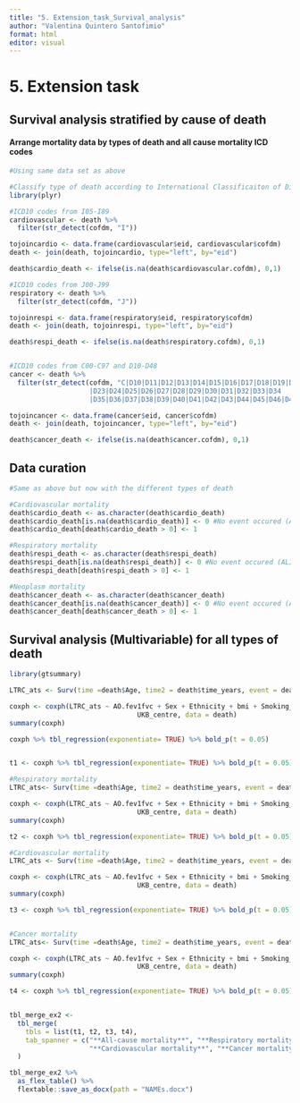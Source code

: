```yaml
---
title: "5. Extension_task_Survival_analysis"
author: "Valentina Quintero Santofimio"
format: html
editor: visual
---
```

# 5. Extension task

## Survival analysis stratified by cause of death
#### Arrange mortality data by types of death and all cause mortality ICD codes  
```r
#Using same data set as above 

#Classify type of death according to International Classificaiton of Disease Code (ICD-10)
library(plyr)

#ICD10 codes from I05-I89
cardiovascular <- death %>%
  filter(str_detect(cofdm, "I"))

tojoincardio <- data.frame(cardiovascular$eid, cardiovascular$cofdm)
death <- join(death, tojoincardio, type="left", by="eid")

death$cardio_death <- ifelse(is.na(death$cardiovascular.cofdm), 0,1)

#ICD10 codes from J00-J99
respiratory <- death %>%
  filter(str_detect(cofdm, "J"))

tojoinrespi <- data.frame(respiratory$eid, respiratory$cofdm)
death <- join(death, tojoinrespi, type="left", by="eid")

death$respi_death <- ifelse(is.na(death$respiratory.cofdm), 0,1)


#ICD10 codes from C00-C97 and D10-D48
cancer <- death %>%
  filter(str_detect(cofdm, "C|D10|D11|D12|D13|D14|D15|D16|D17|D18|D19|D20|D21|D22
                    |D23|D24|D25|D26|D27|D28|D29|D30|D31|D32|D33|D34
                    |D35|D36|D37|D38|D39|D40|D41|D42|D43|D44|D45|D46|D47|D48"))

tojoincancer <- data.frame(cancer$eid, cancer$cofdm)
death <- join(death, tojoincancer, type="left", by="eid")

death$cancer_death <- ifelse(is.na(death$cancer.cofdm), 0,1)

```

## Data curation 
```r
#Same as above but now with the different types of death 

#Cardiovascular mortality 
death$cardio_death <- as.character(death$cardio_death)
death$cardio_death[is.na(death$cardio_death)] <- 0 #No event occured (ALIVE)
death$cardio_death[death$cardio_death > 0] <- 1

#Respiratory mortality
death$respi_death <- as.character(death$respi_death)
death$respi_death[is.na(death$respi_death)] <- 0 #No event occured (ALIVE)
death$respi_death[death$respi_death > 0] <- 1

#Neoplasm mortality
death$cancer_death <- as.character(death$cancer_death)
death$cancer_death[is.na(death$cancer_death)] <- 0 #No event occured (ALIVE)
death$cancer_death[death$cancer_death > 0] <- 1

```

## Survival analysis (Multivariable) for all types of death 
```r
library(gtsummary)

LTRC_ats <- Surv(time =death$Age, time2 = death$time_years, event = death$allcause_death)

coxph <- coxph(LTRC_ats ~ AO.fev1fvc + Sex + Ethnicity + bmi + Smoking_status +Smoking_pack_yrs + Townsend_deprivation_index + 
                                UKB_centre, data = death)
summary(coxph)

coxph %>% tbl_regression(exponentiate= TRUE) %>% bold_p(t = 0.05) 


t1 <- coxph %>% tbl_regression(exponentiate= TRUE) %>% bold_p(t = 0.05) 

#Respiratory mortality
LTRC_ats<- Surv(time =death$Age, time2 = death$time_years, event = death$respi_death)

coxph <- coxph(LTRC_ats ~ AO.fev1fvc + Sex + Ethnicity + bmi + Smoking_status +Smoking_pack_yrs + Townsend_deprivation_index + 
                                UKB_centre, data = death)
summary(coxph)

t2 <- coxph %>% tbl_regression(exponentiate= TRUE) %>% bold_p(t = 0.05) 

#Cardiovascular mortality
LTRC_ats <- Surv(time =death$Age, time2 = death$time_years, event = death$cardio_death)

coxph <- coxph(LTRC_ats ~ AO.fev1fvc + Sex + Ethnicity + bmi + Smoking_status +Smoking_pack_yrs + Townsend_deprivation_index + 
                                UKB_centre, data = death)
summary(coxph)

t3 <- coxph %>% tbl_regression(exponentiate= TRUE) %>% bold_p(t = 0.05) 


#Cancer mortality
LTRC_ats<- Surv(time =death$Age, time2 = death$time_years, event = death$cancer_death)

coxph <- coxph(LTRC_ats ~ AO.fev1fvc + Sex + Ethnicity + bmi + Smoking_status +Smoking_pack_yrs + Townsend_deprivation_index + 
                                UKB_centre, data = death)
summary(coxph)

t4 <- coxph %>% tbl_regression(exponentiate= TRUE) %>% bold_p(t = 0.05) 


tbl_merge_ex2 <-
  tbl_merge(
    tbls = list(t1, t2, t3, t4),
    tab_spanner = c("**All-cause mortality**", "**Respiratory mortality**",
                    "**Cardiovascular mortality**", "**Cancer mortality**")
  )

tbl_merge_ex2 %>%
  as_flex_table() %>%
  flextable::save_as_docx(path = "NAMEs.docx")
```